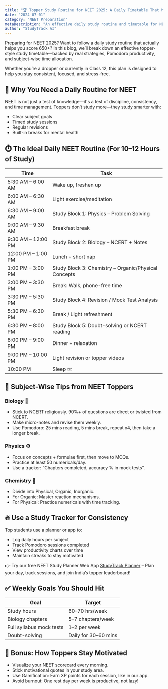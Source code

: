 ```yaml
---
title: "🏆 Topper Study Routine for NEET 2025: A Daily Timetable That Works"
date: "2024-07-01"
category: "NEET Preparation"
metaDescription: "An effective daily study routine and timetable for NEET 2025 aspirants, designed to help you score 650+ with topper strategies and Pomodoro productivity."
author: "StudyTrack AI"
---
```


Preparing for NEET 2025? Want to follow a daily study routine that actually helps you score 650+? In this blog, we’ll break down an effective topper-style study timetable—backed by real strategies, Pomodoro productivity, and subject-wise time allocation.

Whether you’re a dropper or currently in Class 12, this plan is designed to help you stay consistent, focused, and stress-free.

## 📌 Why You Need a Daily Routine for NEET

NEET is not just a test of knowledge—it's a test of discipline, consistency, and time management. Toppers don’t study more—they study smarter with:

- Clear subject goals
- Timed study sessions
- Regular revisions
- Built-in breaks for mental health

## ⏱️ The Ideal Daily NEET Routine (For 10–12 Hours of Study)

| Time               | Task                                                     |
| ------------------ | -------------------------------------------------------- |
| 5:30 AM – 6:00 AM  | Wake up, freshen up                                      |
| 6:00 AM – 6:30 AM  | Light exercise/meditation                                |
| 6:30 AM – 9:00 AM  | Study Block 1: Physics – Problem Solving                 |
| 9:00 AM – 9:30 AM  | Breakfast break                                          |
| 9:30 AM – 12:00 PM | Study Block 2: Biology – NCERT + Notes                   |
| 12:00 PM – 1:00 PM | Lunch + short nap                                        |
| 1:00 PM – 3:00 PM  | Study Block 3: Chemistry – Organic/Physical Concepts     |
| 3:00 PM – 3:30 PM  | Break: Walk, phone-free time                             |
| 3:30 PM – 5:30 PM  | Study Block 4: Revision / Mock Test Analysis             |
| 5:30 PM – 6:30 PM  | Break / Light refreshment                                |
| 6:30 PM – 8:00 PM  | Study Block 5: Doubt-solving or NCERT reading            |
| 8:00 PM – 9:00 PM  | Dinner + relaxation                                      |
| 9:00 PM – 10:00 PM | Light revision or topper videos                          |
| 10:00 PM           | Sleep 💤                                                 |

## 🧠 Subject-Wise Tips from NEET Toppers

### Biology 🧬

- Stick to NCERT religiously. 90%+ of questions are direct or twisted from NCERT.
- Make micro-notes and revise them weekly.
- Use Pomodoro: 25 mins reading, 5 mins break, repeat x4, then take a longer break.

### Physics ⚙️

- Focus on concepts + formulae first, then move to MCQs.
- Practice at least 50 numericals/day.
- Use a tracker: “Chapters completed, accuracy % in mock tests”.

### Chemistry 🧪

- Divide into Physical, Organic, Inorganic.
- For Organic: Master reaction mechanisms.
- For Physical: Practice numericals with time tracking.

## 🔥 Use a Study Tracker for Consistency

Top students use a planner or app to:

- Log daily hours per subject
- Track Pomodoro sessions completed
- View productivity charts over time
- Maintain streaks to stay motivated

👉 Try our free NEET Study Planner Web App [StudyTrack Planner](/study-planner) – Plan your day, track sessions, and join India’s topper leaderboard!

## ✅ Weekly Goals You Should Hit

| Goal                     | Target               |
| ------------------------ | -------------------- |
| Study hours              | 60–70 hrs/week       |
| Biology chapters         | 5–7 chapters/week    |
| Full syllabus mock tests | 1–2 per week         |
| Doubt-solving            | Daily for 30–60 mins |

## 💬 Bonus: How Toppers Stay Motivated

- Visualize your NEET scorecard every morning.
- Stick motivational quotes in your study area.
- Use Gamification: Earn XP points for each session, like in our app.
- Avoid burnout: One rest day per week is productive, not lazy!
